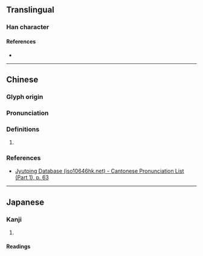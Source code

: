 {{character info/new}}
==Translingual==

===Han character===
{{Han char|rn=9|rad=人|as=04|sn=6|four=27227|canj=ONL,XONL|ids=⿰亻弔}}

====References====
* {{Han ref|kx=0095.090|dkj=00426|hdz=10127.010|uh=4F04|ud=20228|bh=C9B9|bd=51641}}

----

==Chinese==
{{zh-forms}}

===Glyph origin===
{{Han etym}}

===Pronunciation===
{{zh-pron
|m=diào
|c=diu3
|mc=y
|oc=y
|ma=
|cat=adv
}}

===Definitions===
{{zh-hanzi}}

# {{zh-only|伄儅}}

===References===
* [http://www.iso10646hk.net/jp/document/download.jsp Jyutping Database (iso10646hk.net) - Cantonese Pronunciation List (Part 1), p. 63]

----

==Japanese==

===Kanji===
{{ja-kanji|grade=|rs=人04}}

# {{rfdef|ja|sort=人04}}

====Readings====
{{ja-readings
|on=ちょう<てう
}}